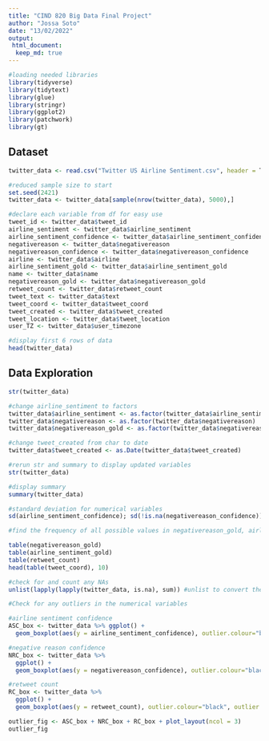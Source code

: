 ```yaml
---
title: "CIND 820 Big Data Final Project"
author: "Jossa Soto"
date: "13/02/2022"
output: 
 html_document:
  keep_md: true
---
```


```r
#loading needed libraries
library(tidyverse)
library(tidytext)
library(glue)
library(stringr)
library(ggplot2)
library(patchwork)
library(gt)
```

## Dataset
```r
twitter_data <- read.csv("Twitter US Airline Sentiment.csv", header = T, na.strings = c("","NA"))

#reduced sample size to start
set.seed(2421)
twitter_data <- twitter_data[sample(nrow(twitter_data), 5000),]

#declare each variable from df for easy use
tweet_id <- twitter_data$tweet_id
airline_sentiment <- twitter_data$airline_sentiment
airline_sentiment_confidence <- twitter_data$airline_sentiment_confidence
negativereason <- twitter_data$negativereason
negativereason_confidence <- twitter_data$negativereason_confidence
airline <- twitter_data$airline
airline_sentiment_gold <- twitter_data$airline_sentiment_gold
name <- twitter_data$name
negativereason_gold <- twitter_data$negativereason_gold
retweet_count <- twitter_data$retweet_count
tweet_text <- twitter_data$text
tweet_coord <- twitter_data$tweet_coord
tweet_created <- twitter_data$tweet_created
tweet_location <- twitter_data$tweet_location
user_TZ <- twitter_data$user_timezone

#display first 6 rows of data
head(twitter_data)
```

## Data Exploration

```r
str(twitter_data)

#change airline_sentiment to factors
twitter_data$airline_sentiment <- as.factor(twitter_data$airline_sentiment)
twitter_data$negativereason <- as.factor(twitter_data$negativereason)
twitter_data$negativereason_gold <- as.factor(twitter_data$negativereason_gold)

#change tweet_created from char to date
twitter_data$tweet_created <- as.Date(twitter_data$tweet_created)

#rerun str and summary to display updated variables
str(twitter_data)

#display summary
summary(twitter_data)

#standard deviation for numerical variables
sd(airline_sentiment_confidence); sd(!is.na(negativereason_confidence)); sd(retweet_count)
```

```r
#find the frequency of all possible values in negativereason_gold, airline_sentiment_gold, retweet_count, and tweet_coord

table(negativereason_gold)
table(airline_sentiment_gold)
table(retweet_count)
head(table(tweet_coord), 10)
```

```r
#check for and count any NAs
unlist(lapply(lapply(twitter_data, is.na), sum)) #unlist to convert the list output to a vector for easier readability
```

```r
#Check for any outliers in the numerical variables

#airline sentiment confidence
ASC_box <- twitter_data %>% ggplot() + 
  geom_boxplot(aes(y = airline_sentiment_confidence), outlier.colour="black", outlier.shape=16, outlier.size=2, notch=FALSE) 

#negative reason confidence
NRC_box <- twitter_data %>% 
  ggplot() + 
  geom_boxplot(aes(y = negativereason_confidence), outlier.colour="black", outlier.shape=16, outlier.size=2, notch=FALSE) 

#retweet count
RC_box <- twitter_data %>% 
  ggplot() + 
  geom_boxplot(aes(y = retweet_count), outlier.colour="black", outlier.shape=16, outlier.size=2, notch=FALSE)

outlier_fig <- ASC_box + NRC_box + RC_box + plot_layout(ncol = 3)
outlier_fig
```